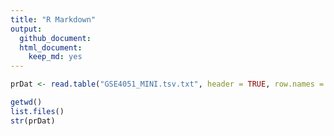 ```yaml
---
title: "R Markdown"
output: 
  github_document:
  html_document: 
    keep_md: yes
---
```


```r

prDat <- read.table("GSE4051_MINI.tsv.txt", header = TRUE, row.names = 1)

getwd()
list.files()
str(prDat)

```
